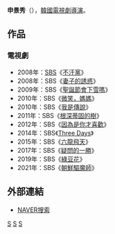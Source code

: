 {{blpunsourced|time=2018-03-09T16:11:30+00:00}}
{{藝人
| 姓名     = 申景秀 
| 類型     = 導演
| 圖片     = 
| 圖片尺寸 = 
| 圖片簡介 = 
| 原名     = 
| 外文名   = 신경수
| 外文     = ko
| 羅馬拼音 = Shin Kyung Soo
| 英文名   = 
| 綽號     = 
| 其他藝名 = 
| 國籍     = {{ROK}}
| 民族     = 
| 籍貫     = 
| 出生日期 = {{birth year and age|1977}}
| 出生地點 = 
| 職業     = [[導演|導演]]
| 語言     = [[韓語|韓語]]
| 教育程度 = 
| 出身地   = 
| 出道作   = 
| 出道日期 = 2006年
| 代表作   = 
| 活躍年代 = 
| 經紀公司 = [[SBS_(韓國)|SBS]]
}}

'''申景秀'''（{{lang-ko|'''신경수'''}}），[[韓國|韓國]][[電視劇|電視劇]][[導演|導演]]。
== 作品 ==
=== 電視劇 ===
*2008年：[[SBS_(韓國)|SBS]]《[[不汗黨|不汗黨]]》
*2008年：SBS《[[妻子的誘惑|妻子的誘惑]]》
*2009年：SBS《[[耶誕節會下雪嗎|聖誕節會下雪嗎]]》
*2010年：SBS《[[微笑，媽媽|微笑，媽媽]]》
*2010年：SBS《[[我是傳說|我是傳說]]》
*2011年：SBS《[[根深蒂固的樹|根深蒂固的樹]]》
*2012年：SBS《[[因為是你才喜歡|因為是你才喜歡]]》
*2014年：SBS《[[Three_Days|Three Days]]》
*2015年：SBS《[[六龍飛天|六龍飛天]]》
*2017年：SBS《[[疑問的一勝|疑問的一勝]]》
*2019年：SBS《[[綠豆花|綠豆花]]》
*2021年：SBS《[[朝鮮驅魔師|朝鮮驅魔師]]》

== 外部連結 ==
*[http://people.search.naver.com/search.naver?where=nexearch&sm=tab_ppn&query=%EC%8B%A0%EA%B2%BD%EC%88%98&os=263693&ie=utf8&key=PeopleService NAVER搜索] {{Wayback|url=http://people.search.naver.com/search.naver?where=nexearch&sm=tab_ppn&query=%EC%8B%A0%EA%B2%BD%EC%88%98&os=263693&ie=utf8&key=PeopleService |date=20160304121613 }}{{ko}}

[[Category:韓國導演|S]]
[[Category:韓國電視劇導演|S]]
[[Category:申姓|S]]